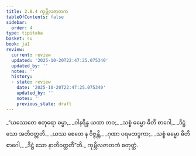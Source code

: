 ```yaml
---
title: 2.8.4 ကုမ္ဘိလဇာတက
tableOfContents: false
sidebar:
  order: 4
type: tipitaka
basket: su
book: ja1
review:
  current: review
  updated: '2025-10-20T22:47:25.075340'
  updated_by: ''
  notes: ''
  history:
  - state: review
    date: '2025-10-20T22:47:25.075340'
    updated_by: ''
    notes: ''
    previous_state: draft
---
```



<DynamicBreadcrumb />


<ReviewStatus review={frontmatter.review} showDetails={true} />

<HypothesisAnnotation frontmatter={frontmatter} />

<Division number="147" book="ja1" e="ch" v="22" p="61">

<Paragraph number="579" type="verses" book="ja1">
_“ယဿေတေ စတုရော ဓမ္မာ,_  
_ဝါနရိန္ဒ ယထာ တဝ;_  
_သစ္စံ ဓမ္မော ဓိတိ စာဂေါ,_  
_ဒိဋ္ဌံ သော အတိဝတ္တတိ._  

</Paragraph>

</Division>
<Division number="148" book="ja1" e="ch" v="22" p="61">

<Paragraph number="580" type="verses" book="ja1">
_ယဿ စေတေ န ဝိဇ္ဇန္တိ,_  
_ဂုဏာ ပရမဘဒ္ဒကာ;_  
_သစ္စံ ဓမ္မော ဓိတိ စာဂေါ,_  
_ဒိဋ္ဌံ သော နာတိဝတ္တတီ”တိ._  


</Paragraph>
</Division>

<Paragraph number="581" type="center" book="ja1">
ကုမ္ဘိလဇာတကံ စတုတ္ထံ.
</Paragraph>